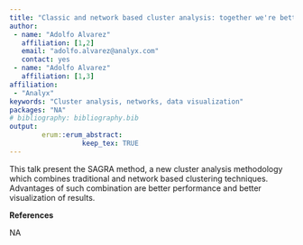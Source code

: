 ```yaml
---
title: "Classic and network based cluster analysis: together we're better"
author:
 - name: "Adolfo Alvarez"
   affiliation: [1,2]
   email: "adolfo.alvarez@analyx.com"
   contact: yes
 - name: "Adolfo Alvarez"
   affiliation: [1,3]
affiliation:
 - "Analyx"
keywords: "Cluster analysis, networks, data visualization"
packages: "NA"
# bibliography: bibliography.bib
output:  
        erum::erum_abstract:
                  keep_tex: TRUE
---
```


This talk present the SAGRA method, a new cluster analysis methodology
which combines traditional and network based clustering techniques.
Advantages of such combination are better performance and better
visualization of results.

**References**

NA
